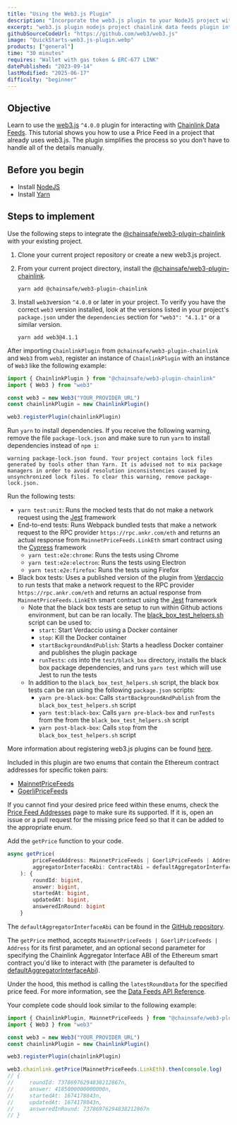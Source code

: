 ```yaml
---
title: "Using the Web3.js Plugin"
description: "Incorporate the web3.js plugin to your NodeJS project with a single line of code to natively interact with Chainlink Data Feeds."
excerpt: "web3.js plugin nodejs project chainlink data feeds plugin integration price feeds smart contract interaction"
githubSourceCodeUrl: "https://github.com/web3/web3.js"
image: "QuickStarts-web3.js-plugin.webp"
products: ["general"]
time: "30 minutes"
requires: "Wallet with gas token & ERC-677 LINK"
datePublished: "2023-09-14"
lastModified: "2025-06-17"
difficulty: "beginner"
---
```



## Objective

Learn to use the [web3.js](https://github.com/web3/web3.js) `^4.0.0` plugin for interacting with [Chainlink Data Feeds](/data-feeds). This tutorial shows you how to use a Price Feed in a project that already uses web3.js. The plugin simplifies the process so you don't have to handle all of the details manually.

## Before you begin

- Install [NodeJS](https://nodejs.org/)
- Install [Yarn](https://yarnpkg.com/)

## Steps to implement

<Accordion title="Integrate the plugin with your existing project" number={1}>

Use the following steps to integrate the [@chainsafe/web3-plugin-chainlink](https://www.npmjs.com/package/@chainsafe/web3-plugin-chainlink) with your existing project.

1. Clone your current project repository or create a new web3.js project.

1. From your current project directory, install the [@chainsafe/web3-plugin-chainlink](https://www.npmjs.com/package/@chainsafe/web3-plugin-chainlink).

   ```shell
   yarn add @chainsafe/web3-plugin-chainlink
   ```

1. Install `web3`version `^4.0.0` or later in your project. To verify you have the correct `web3` version installed, look at the versions listed in your project's `package.json` under the `dependencies` section for `"web3": "4.1.1"` or a similar version.

   ```shell
   yarn add web3@4.1.1
   ```

</Accordion>

<Accordion title="Register the plugin with a web3.js instance" number={2}>

After importing `ChainlinkPlugin` from `@chainsafe/web3-plugin-chainlink` and `Web3` from `web3`, register an instance of `ChainlinkPlugin` with an instance of `Web3` like the following example:

```typescript
import { ChainlinkPlugin } from "@chainsafe/web3-plugin-chainlink"
import { Web3 } from "web3"

const web3 = new Web3("YOUR_PROVIDER_URL")
const chainlinkPlugin = new ChainlinkPlugin()

web3.registerPlugin(chainlinkPlugin)
```

</Accordion>

<Accordion title="Run the tests" number={3}>

Run `yarn` to install dependencies. If you receive the following warning, remove the file `package-lock.json` and make sure to run `yarn` to install dependencies instead of `npm i`:

```shell
warning package-lock.json found. Your project contains lock files generated by tools other than Yarn. It is advised not to mix package managers in order to avoid resolution inconsistencies caused by unsynchronized lock files. To clear this warning, remove package-lock.json.
```

Run the following tests:

- `yarn test:unit`: Runs the mocked tests that do not make a network request using the [Jest](https://jestjs.io/) framework
- End-to-end tests: Runs Webpack bundled tests that make a network request to the RPC provider `https://rpc.ankr.com/eth` and returns an actual response from `MainnetPriceFeeds.LinkEth` smart contract using the [Cypress](https://www.cypress.io/) framework
  - `yarn test:e2e:chrome`: Runs the tests using Chrome
  - `yarn test:e2e:electron`: Runs the tests using Electron
  - `yarn test:e2e:firefox`: Runs the tests using Firefox
- Black box tests: Uses a published version of the plugin from [Verdaccio](https://verdaccio.org/) to run tests that make a network request to the RPC provider `https://rpc.ankr.com/eth` and returns an actual response from `MainnetPriceFeeds.LinkEth` smart contract using the [Jest](https://jestjs.io/) framework
  - Note that the black box tests are setup to run within Github actions environment, but can be ran locally. The [black_box_test_helpers.sh](https://github.com/ChainSafe/web3.js-plugin-chainlink/blob/master/scripts/black_box_test_helpers.sh) script can be used to:
    - `start`: Start Verdaccio using a Docker container
    - `stop`: Kill the Docker container
    - `startBackgroundAndPublish`: Starts a headless Docker container and publishes the plugin package
    - `runTests`: `cd`s into the `test/black_box` directory, installs the black box package dependencies, and runs `yarn test` which will use Jest to run the tests
  - In addition to the `black_box_test_helpers.sh` script, the black box tests can be ran using the following `package.json` scripts:
    - `yarn pre-black-box`: Calls `startBackgroundAndPublish` from the `black_box_test_helpers.sh` script
    - `yarn test:black-box`: Calls `yarn pre-black-box` and `runTests` from the from the `black_box_test_helpers.sh` script
    - `yarn post-black-box`: Calls `stop` from the `black_box_test_helpers.sh` script

More information about registering web3.js plugins can be found [here](https://docs.web3js.org/guides/web3_plugin_guide/plugin_users#registering-the-plugin).

</Accordion>

<Accordion title="Using Price Feed Addresses" number={4}>

Included in this plugin are two enums that contain the Ethereum contract addresses for specific token pairs:

- [MainnetPriceFeeds](https://github.com/ChainSafe/web3.js-plugin-chainlink/blob/b688d4aede593e4faf2668e565caf4882c88abc9/src/types.ts#L11)
- [GoerliPriceFeeds](https://github.com/ChainSafe/web3.js-plugin-chainlink/blob/b688d4aede593e4faf2668e565caf4882c88abc9/src/types.ts#L250)

If you cannot find your desired price feed within these enums, check the [Price Feed Addresses](/data-feeds/price-feeds/addresses) page to make sure its supported. If it is, open an issue or a pull request for the missing price feed so that it can be added to the appropriate enum.

Add the `getPrice` function to your code.

```typescript
async getPrice(
		priceFeedAddress: MainnetPriceFeeds | GoerliPriceFeeds | Address,
		aggregatorInterfaceAbi: ContractAbi = defaultAggregatorInterfaceAbi,
	): {
        roundId: bigint,
        answer: bigint,
        startedAt: bigint,
        updatedAt: bigint,
        answeredInRound: bigint
    }
```

The `defaultAggregatorInterfaceAbi` can be found in the [GitHub repository](https://github.com/ChainSafe/web3.js-plugin-chainlink/blob/master/src/aggregator_v3_interface_abi.ts).

The `getPrice` method, accepts `MainnetPriceFeeds | GoerliPriceFeeds | Address` for its first parameter, and an optional second parameter for specifying the Chainlink Aggregator Interface ABI of the Ethereum smart contract you'd like to interact with (the parameter is defaulted to [defaultAggregatorInterfaceAbi](https://github.com/ChainSafe/web3.js-plugin-chainlink/blob/master/src/aggregator_v3_interface_abi.ts)).

Under the hood, this method is calling the `latestRoundData` for the specified price feed. For more information, see the [Data Feeds API Reference](/data-feeds/price-feeds/api-reference).

Your complete code should look similar to the following example:

```typescript
import { ChainlinkPlugin, MainnetPriceFeeds } from "@chainsafe/web3-plugin-chainlink"
import { Web3 } from "web3"

const web3 = new Web3("YOUR_PROVIDER_URL")
const chainlinkPlugin = new ChainlinkPlugin()

web3.registerPlugin(chainlinkPlugin)

web3.chainlink.getPrice(MainnetPriceFeeds.LinkEth).then(console.log)
// {
//     roundId: 73786976294838212867n,
//     answer: 4185000000000000n,
//     startedAt: 1674178043n,
//     updatedAt: 1674178043n,
//     answeredInRound: 73786976294838212867n
// }
```

</Accordion>
